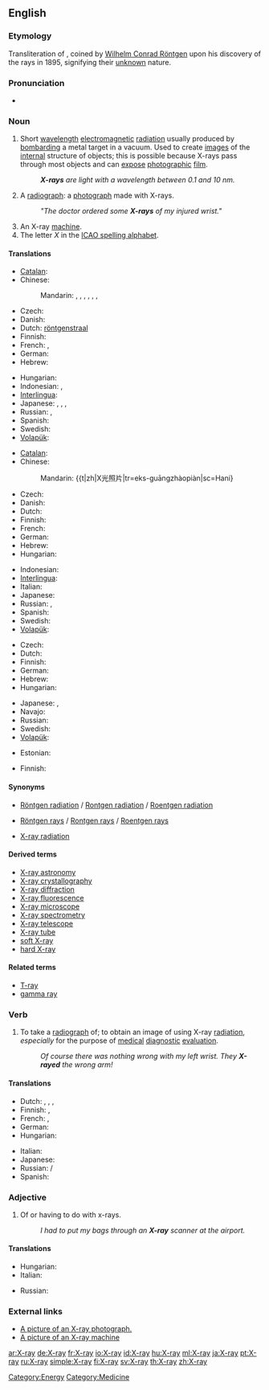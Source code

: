 ==English==
{{wikipedia}}

===Etymology===
Transliteration of {{etyl|de}} {{term|X-Strahl|lang=de}}, coined by [[w:Wilhelm Conrad Röntgen|Wilhelm Conrad Röntgen]] upon his discovery of the rays in 1895, {{term|x}} signifying their [[unknown]] nature.

===Pronunciation===
* {{audio|en-us-X-ray.ogg|Audio (US)}}

===Noun===
{{en-noun|sg=[[X]]-[[ray]]}}

# Short [[wavelength]] [[electromagnetic]] [[radiation]] usually produced by [[bombard]]ing a metal target in a vacuum. Used to create [[image]]s of the [[internal]] structure of objects; this is possible because X-rays pass through most objects and can [[expose]] [[photographic]] [[film]].
#: '''''X-rays''' are light with a wavelength between 0.1 and 10 nm.''
# A [[radiograph]]: a [[photograph]] made with X-rays.
#: '' "The doctor ordered some '''X-rays''' of my injured wrist." ''
# An X-ray [[machine]].
# The letter ''X'' in the [[ICAO spelling alphabet]].

====Translations====
{{trans-top|short wavelength electromagnetic radiation}}
* [[Catalan]]: {{t|ca|raig X|m}}
* Chinese:
*: Mandarin: {{t|zh|艾克斯射線|sc=Hani}}, {{t|zh|艾克斯射线|tr=àikèsī-shèxiàn|sc=Hani}}, {{t|zh|愛克斯射線|sc=Hani}}, {{t|zh|爱克斯射线|tr=àikèsī-shèxiàn|sc=Hani}}, {{t|zh|X射線|sc=Hani}}, {{t|zh|X射线|tr=eks-shèxiàn|sc=Hani}}, {{t|zh|X光|tr=eks-guāng|sc=Hani}}
* Czech: {{t-|cs|rentgen|m}}
* Danish: {{t-|da|røntgenstråling}}
* Dutch: [[röntgenstraal]] {{f}}
* Finnish: {{t-|fi|röntgensäteily}}
* French: {{t+|fr|rayon X|m}}, {{t|fr|rayon Röntgen|m}}
* German: {{t|de|Röntgenstrahl|m}}
* Hebrew: {{t|he|קרני רנטגן|קַרנֵי רֶנְטְגֶן|f|tr=qārney rentgen|sc=Hebr}}
{{trans-mid}}
* Hungarian: {{t|hu|röntgensugárzás}}
* Indonesian: {{t|id|ronsen|xs=Indonesian}}, {{t|id|rontgen|xs=Indonesian}}
* [[Interlingua]]: {{t|ia|rayos röntgen|xs=Interlingua}}
* Japanese: {{t+|ja|X線|tr=ekkusu-sen|sc=Jpan}}, {{t+|ja|エックス線|tr=ekkusu-sen|sc=Jpan}}, {{t|ja|エックスせん|sc=Jpan}},  {{t|ja|レントゲン|tr=rentogen|sc=Jpan}}
* Russian: {{t|ru|рентгеновский луч|m|tr=rentgénovskij luč|sc=Cyrl}}, {{t|ru|рентген|m|tr=rentgén|sc=Cyrl}}
* Spanish: {{t-|es|rayo X|m}}
* Swedish: {{t|sv|röntgenstråle|c}}
* [[Volapük]]: {{t|vo|räyastrals|xs=Volapük}}
{{trans-bottom}}

{{trans-top|photograph made with X-rays}}
* [[Catalan]]: {{t-|ca|radiografia|f}}
* Chinese:
*: Mandarin: {{t|zh|X光照片|tr=eks-guāngzhàopiàn|sc=Hani}
* Czech: {{t-|cs|RTG|n}}
* Danish: {{t-|da|røntgenbillede|n}}
* Dutch: {{t+|nl|röntgenfoto|f}}
* Finnish: {{t-|fi|röntgenkuva}}
* French: {{t+|fr|radiographie|f}}
* German: {{t|de|Röntgenbild|n}}
* Hebrew: {{t|he|צילום רנטגן|m|tr=tsilum rentgen|sc=Hebr}}
* Hungarian: {{t-|hu|röntgen}}
{{trans-mid}}
* Indonesian: {{t|id|sinar-X|xs=Indonesian}}
* [[Interlingua]]: {{t|ia|röntgenogramma|xs=Interlingua}}
* Italian: {{t-|it|radiografia|f}}
* Japanese: {{t+|ja|レントゲン写真|tr=rentogen-shashin|sc=Jpan}}
* Russian: {{t|ru|рентген|m|tr=rentgén|sc=Cyrl}}, {{t|ru|рентгенограмма|f|tr=rentgenográmma|sc=Cyrl}}
* Spanish: {{t+|es|radiografía|f}}
* Swedish: {{t|sv|röntgenbild|c}}
* [[Volapük]]: {{t|vo|räyöf|xs=Volapük}}
{{trans-bottom}}

{{trans-top|X-ray machine}}
* Czech: {{t-|cs|rentgen|m}}
* Dutch: {{t-|nl|röntgenapparaat|n}}
* Finnish: {{t|fi|röntgenlaite}}
* German: {{t|de|Röntgenapparat|m}}
* Hebrew: {{t|he|מכונת רנטגן|f|tr=meḥonāt rentgen|sc=Hebr}}
* Hungarian: {{t|hu|röntgenberendezés}}
{{trans-mid}}
* Japanese: {{t+|ja|レントゲン撮影装置|tr=rentogen-satsueisochi|sc=Jpan}}, {{t+|ja|エックス線撮影装置|tr=ekkusu-sensatsueisōchi|sc=Jpan}}
* Navajo: {{tø|nv|beeʼaghádaʼdildlaadí}}
* Russian: {{t|ru|рентген|m|tr=rentgén|sc=Cyrl}}
* Swedish: {{t|sv|röntgenapparat|c}}
* [[Volapük]]: {{t|vo|räyöm|xs=Volapük}}
{{trans-bottom}}

{{trans-top|the letter "X" in ICAO spelling alphabet}}
* Estonian: {{t|et|Iks}}
{{trans-mid}}
* Finnish: {{t-|fi|äksä}}
{{trans-bottom}}

====Synonyms====
* {{sense|radiation}} [[Röntgen radiation]] / [[Rontgen radiation]] / [[Roentgen radiation]]
* {{sense|radiation}}  [[Röntgen rays]] / [[Rontgen rays]] / [[Roentgen rays]]
* {{sense|radiation}}  [[X-ray radiation]]

====Derived terms====
* [[X-ray astronomy]]
* [[X-ray crystallography]]
* [[X-ray diffraction]]
* [[X-ray fluorescence]]
* [[X-ray microscope]]
* [[X-ray spectrometry]]
* [[X-ray telescope]]
* [[X-ray tube]]
* [[soft X-ray]]
* [[hard X-ray]]

====Related terms====
* [[T-ray]]
* [[gamma ray]]

===Verb===
{{en-verb}}

# {{transitive|informal}} To take a [[radiograph]] of; to obtain an image of using X-ray [[radiation]], ''especially'' for the purpose of [[medical]] [[diagnostic]] [[evaluation]].
#: ''Of course there was nothing wrong with my left wrist. They '''X-rayed''' the wrong arm!''

====Translations====
{{trans-top|to take a radiograph of}}
* Dutch: {{t|nl|doorlichten}}, {{t+|nl|bestralen}}, {{t|nl|röntgenen}}, {{t|nl|met röntgenstralen onderzoeken}}
* Finnish: {{t|fi|ottaa röntgenkuva}}, {{t|fi|röntgenkuvata}}
* French: {{t+|fr|radiographier}}, {{t|fr|soumettre à un examen radiographique}}
* German: {{t+|de|röntgen}}
* Hungarian: {{t|hu|röntgenez}}
{{trans-mid}}
* Italian: {{t-|it|radiografare}}
* Japanese: {{t|ja|レントゲンを撮る|tr=rentogen wo toru|sc=Jpan}}
* Russian: {{t|ru|просвечивать|tr=prosv'éčivat'|sc=Cyrl}}/{{t|ru|просветить|tr=prosv'etít'|sc=Cyrl}}
* Spanish: {{t-|es|radiografiar}}
{{trans-bottom}}

===Adjective===
{{en-adj|-}}

# Of or having to do with x-rays.
#: ''I had to put my bags through an '''X-ray''' scanner at the airport.''

====Translations====
{{trans-top|of or having to do with x-rays}}
* Hungarian: {{t-|hu|röntgen}}
* Italian: {{t-|it|radiografico}}
{{trans-mid}}
* Russian: {{t|ru|рентгеновский|tr=r'entg'énovskij|sc=Cyrl}}
{{trans-bottom}}

===External links===
* [http://www.onlinetelemedicine.com/html/product/sam_images/X-Ray.jpg A picture of an X-ray photograph.]
* [http://www.iuk.edu/~koalhe/img/Equipment/xray.jpg A picture of an X-ray machine]

[[Category:Energy]]
[[Category:Medicine]]

[[ar:X-ray]]
[[de:X-ray]]
[[fr:X-ray]]
[[io:X-ray]]
[[id:X-ray]]
[[hu:X-ray]]
[[ml:X-ray]]
[[ja:X-ray]]
[[pt:X-ray]]
[[ru:X-ray]]
[[simple:X-ray]]
[[fi:X-ray]]
[[sv:X-ray]]
[[th:X-ray]]
[[zh:X-ray]]